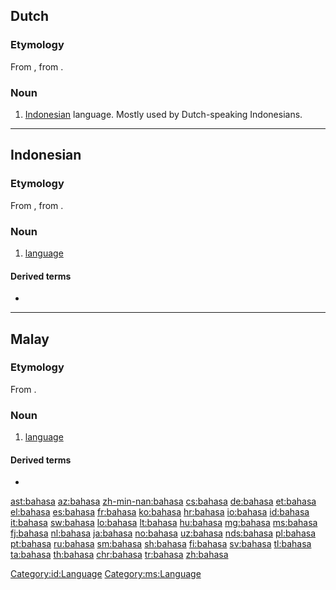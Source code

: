 {{also|Bahasa}}
==Dutch==

===Etymology===
From {{der|nl|id|bahasa}}, from {{der|nl|sa|भाषा||language|tr=bhāṣā}}.

===Noun===
{{nl-noun|n|-|-}}

# {{lb|nl|slang}} [[Indonesian]] language. Mostly used by Dutch-speaking Indonesians.

----

==Indonesian==

===Etymology===
From {{etyl|ms|id}} {{m|ms|bahasa}}, from {{etyl|sa|id}} {{m|sa|भाषा||language|tr=bhāṣā}}.

===Noun===
{{id-noun}}

# [[language]] {{gloss|system of communication using words or symbols}}

====Derived terms====
* {{l|id|bahasa Indonesia}}

[[Category:id:Language]]

----

==Malay==

===Etymology===
From {{etyl|sa|ms}} {{m|sa|भाषा||language|tr=bhāṣā}}.

===Noun===
{{head|ms|noun}}

# [[language]] {{gloss|system of communication using words or symbols}}

====Derived terms====
* {{l|ms|bahasa Melayu}}

[[Category:ms:Language]]

[[ast:bahasa]]
[[az:bahasa]]
[[zh-min-nan:bahasa]]
[[cs:bahasa]]
[[de:bahasa]]
[[et:bahasa]]
[[el:bahasa]]
[[es:bahasa]]
[[fr:bahasa]]
[[ko:bahasa]]
[[hr:bahasa]]
[[io:bahasa]]
[[id:bahasa]]
[[it:bahasa]]
[[sw:bahasa]]
[[lo:bahasa]]
[[lt:bahasa]]
[[hu:bahasa]]
[[mg:bahasa]]
[[ms:bahasa]]
[[fj:bahasa]]
[[nl:bahasa]]
[[ja:bahasa]]
[[no:bahasa]]
[[uz:bahasa]]
[[nds:bahasa]]
[[pl:bahasa]]
[[pt:bahasa]]
[[ru:bahasa]]
[[sm:bahasa]]
[[sh:bahasa]]
[[fi:bahasa]]
[[sv:bahasa]]
[[tl:bahasa]]
[[ta:bahasa]]
[[th:bahasa]]
[[chr:bahasa]]
[[tr:bahasa]]
[[zh:bahasa]]